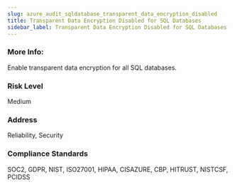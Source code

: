 ```yaml
---
slug: azure_audit_sqldatabase_transparent_data_encryption_disabled
title: Transparent Data Encryption Disabled for SQL Databases
sidebar_label: Transparent Data Encryption Disabled for SQL Databases
---
```


### More Info:

Enable transparent data encryption for all SQL databases.

### Risk Level

Medium

### Address

Reliability, Security

### Compliance Standards

SOC2, GDPR, NIST, ISO27001, HIPAA, CISAZURE, CBP, HITRUST, NISTCSF, PCIDSS

